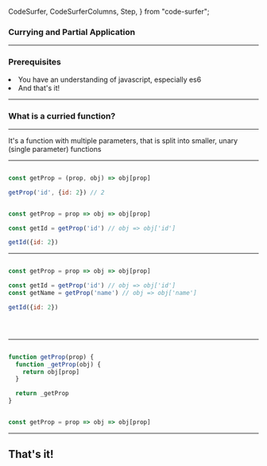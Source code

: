   CodeSurfer,
  CodeSurferColumns,
  Step,
} from "code-surfer";


### Currying and Partial Application

---

### Prerequisites


<div style={{ width: '80%', fontSize: '.75em'}}>
  <li>You have an understanding of javascript, especially es6</li>
  <li>And that's it!</li>
</div>

---

### What is a curried function?

---


<div style={{ width: '80%', fontSize: '.75em'}}>
It's a function with multiple parameters, that is split into smaller, unary (single parameter) functions
</div>

---

<CodeSurferColumns themes={[github]}>

<Step>

```js title="Uncurried"

const getProp = (prop, obj) => obj[prop]

getProp('id', {id: 2}) // 2

```

```js title="Curried"

const getProp = prop => obj => obj[prop]

const getId = getProp('id') // obj => obj['id']

getId({id: 2})

```

</Step>

</CodeSurferColumns>

---

<CodeSurfer>


```js 2[17:27] title="Fuzzy To Specific"

const getProp = prop => obj => obj[prop]

const getId = getProp('id') // obj => obj['id']
const getName = getProp('name') // obj => obj['name']

getId({id: 2})

```

```diff 4,5 title="Create New Functions"
```

```diff 2[17:20],4[15:27],5[17:31] title="Partial Application"
```

```diff 2 title="Mental Model: It's Just One Function"
```

</CodeSurfer>

---


<CodeSurferColumns themes={[github]}>

<Step>

```js title="Verbose"

function getProp(prop) {
  function _getProp(obj) {
    return obj[prop]
  }

  return _getProp
}

```

```js title="Less Verbose"

const getProp = prop => obj => obj[prop]

```

</Step>

</CodeSurferColumns>

---

## That's it!
